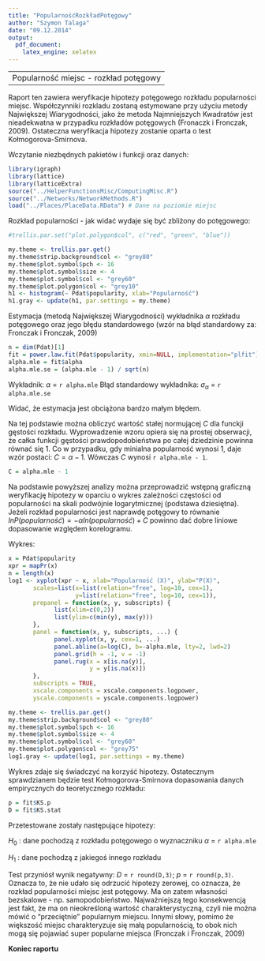 ```yaml
---
title: "PopularnośćRozkładPotęgowy"
author: "Szymon Talaga"
date: "09.12.2014"
output:
  pdf_document:
    latex_engine: xelatex
---
```


--------------------------------------
Popularność miejsc - rozkład potęgowy
--------------------------------------
Raport ten zawiera weryfikacje hipotezy potęgowego rozkładu popularności miejsc. Współczynniki rozkladu zostaną estymowane przy użyciu metody Największej Wiarygodności, jako że metoda Najmniejszych Kwadratów jest nieadekwatna w przypadku rozkładów potęgowych (Fronaczk i Fronczak, 2009). Ostateczna weryfikacja hipotezy zostanie oparta o test Kołmogorova-Smirnova.

Wczytanie niezbędnych pakietów i funkcji oraz danych:

```r
library(igraph)
library(lattice)
library(latticeExtra)
source("../HelperFunctionsMisc/ComputingMisc.R")
source("../Networks/NetworkMethods.R")
load("../Places/PlaceData.RData") # Dane na poziomie miejsc
```

Rozkład popularności - jak widać wydaje się być zbliżony do potęgowego:

```r
#trellis.par.set("plot.polygon$col", c("red", "green", "blue"))

my.theme <- trellis.par.get()
my.theme$strip.background$col <- "grey80"
my.theme$plot.symbol$pch <- 16
my.theme$plot.symbol$size <- 4
my.theme$plot.symbol$col <- "grey60"
my.theme$plot.polygon$col <- "grey10"
h1 <- histogram(~ Pdat$popularity, xlab="Popularność")
h1.gray <- update(h1, par.settings = my.theme)
```

Estymacja (metodą Największej Wiarygodności) wykładnika $\alpha$ rozkładu potęgowego oraz jego błędu standardowego (wzór na błąd standardowy za: Fronczak i Fronczak, 2009)

```r
n = dim(Pdat)[1]
fit = power.law.fit(Pdat$popularity, xmin=NULL, implementation="plfit")
alpha.mle = fit$alpha
alpha.mle.se = (alpha.mle - 1) / sqrt(n)
```

Wykładnik: $\alpha$ = `r alpha.mle`
Błąd standardowy wykładnika: $\sigma_{\alpha}$ = `r alpha.mle.se`

Widać, że estymacja jest obciążona bardzo małym błędem.

Na tej podstawie można obliczyć wartość stałej normującej $C$ dla funckji gęstości rozkładu. Wyprowadzenie wzoru opiera się na prostej obserwacji, że całka funkcji gęstości prawdopodobieństwa po całej dziedzinie powinna równać się 1. Co w przypadku, gdy minialna popularność wynosi 1, daje wzór postaci: $C = \alpha - 1$. Wówczas $C$ wynosi `r alpha.mle - 1`.

```r
C = alpha.mle - 1
```

Na podstawie powyższej analizy można przeprowadzić wstępną graficzną weryfikację hipotezy w oparciu o wykres zależności częstości od popularności na skali podwójnie logarytmicznej (podstawa dziesiętna). Jeżeli rozkład popularności jest naprawdę potęgowy to równanie $lnP(popularność) = -\alpha ln(popularność) + C$ powinno dać dobre liniowe dopasowanie względem korelogramu.

Wykres:

```r
x = Pdat$popularity
xpr = mapPr(x)
n = length(x)
log1 <- xyplot(xpr ~ x, xlab="Popularność (X)", ylab="P(X)",
       scales=list(x=list(relation="free", log=10, cex=1),
                   y=list(relation="free", log=10, cex=1)),
       prepanel = function(x, y, subscripts) {
             list(xlim=c(0,2))
             list(ylim=c(min(y), max(y)))
       },
       panel = function(x, y, subscripts, ...) {
             panel.xyplot(x, y, cex=1, ...)
             panel.abline(a=log(C), b=-alpha.mle, lty=2, lwd=2)
             panel.grid(h = -1, v = -1)
             panel.rug(x = x[is.na(y)],
                       y = y[is.na(x)])
       },
       subscripts = TRUE,
       xscale.components = xscale.components.logpower,
       yscale.components = yscale.components.logpower)

my.theme <- trellis.par.get()
my.theme$strip.background$col <- "grey80"
my.theme$plot.symbol$pch <- 16
my.theme$plot.symbol$size <- 4
my.theme$plot.symbol$col <- "grey60"
my.theme$plot.polygon$col <- "grey75"
log1.gray <- update(log1, par.settings = my.theme)
```

Wykres zdaje się świadczyć na korzyść hipotezy. Ostatecznym sprawdzianem będzie test Kołmogorova-Smirnova dopasowania danych empirycznych do teoretycznego rozkładu:

```r
p = fit$KS.p
D = fit$KS.stat
```

Przetestowane zostały następujące hipotezy:

$H_0$ : dane pochodzą z rozkładu potęgowego o wyznaczniku $\alpha$ = `r alpha.mle`

$H_1$ : dane pochodzą z jakiegoś innego rozkładu

Test przyniósł wynik negatywny: $D$ = `r round(D,3)`; $p$ = `r round(p,3)`. Oznacza to, że nie udało się odrzucić hipotezy zerowej, co oznacza, że rozkład popularności miejsc jest potęgowy. Ma on zatem własności bezskalowe - np. samopodobieństwo. Najważniejszą tego konsekwencją jest fakt, że ma on nieokreśloną wartość charakterystyczną, czyli nie można mówić o "przeciętnie" popularnym miejscu. Innymi słowy, pomimo że większość miejsc charakteryzuje się małą popularnością, to obok nich mogą się pojawiać super popularne miejsca (Fronczak i Fronczak, 2009)

**Koniec raportu**